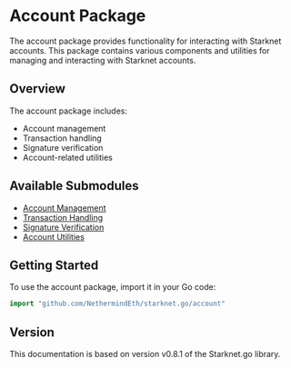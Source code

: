 # Account Package

The account package provides functionality for interacting with Starknet accounts. This package contains various components and utilities for managing and interacting with Starknet accounts.

## Overview

The account package includes:
- Account management
- Transaction handling
- Signature verification
- Account-related utilities

## Available Submodules

- [Account Management](./account-management)
- [Transaction Handling](./transaction-handling)
- [Signature Verification](./signature-verification)
- [Account Utilities](./account-utilities)

## Getting Started

To use the account package, import it in your Go code:

```go
import "github.com/NethermindEth/starknet.go/account"
```

## Version

This documentation is based on version v0.8.1 of the Starknet.go library. 